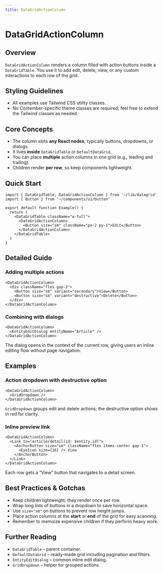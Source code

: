 ```yaml
---
title: DataGridActionColumn
---
```


<!-- Edited by human: false -->
<!-- Examples count: 16 -->
<!-- Source examples: 1 -->
<!-- Playground examples: 5 -->
<!-- External examples: 10 -->
<!-- Import examples: 7 -->

# DataGridActionColumn

## Overview
`DataGridActionColumn` renders a column filled with action buttons inside a `DataGridTable`.
You use it to add edit, delete, view, or any custom interactions to each row of the grid.

## Styling Guidelines
* All examples use Tailwind CSS utility classes.
* No Contember-specific theme classes are required; feel free to extend the Tailwind classes as needed.

## Core Concepts
* The column slots **any React nodes**; typically buttons, dropdowns, or dialogs.
* It lives **inside** `DataGridTable` or `DefaultDataGrid`.
* You can place **multiple** action columns in one grid (e.g., leading and trailing).
* Children render **per row**, so keep components lightweight.

## Quick Start
```tsx
import { DataGridTable, DataGridActionColumn } from '~/lib/datagrid'
import { Button } from '~/components/ui/button'

export default function Example() {
  return (
    <DataGridTable className="w-full">
      <DataGridActionColumn>
        <Button size="sm" className="px-2 py-1">Edit</Button>
      </DataGridActionColumn>
    </DataGridTable>
  )
}
```

## Detailed Guide
### Adding multiple actions
```tsx
<DataGridActionColumn>
  <div className="flex gap-2">
    <Button size="sm" variant="secondary">View</Button>
    <Button size="sm" variant="destructive">Delete</Button>
  </div>
</DataGridActionColumn>
```

### Combining with dialogs
```tsx
<DataGridActionColumn>
  <EntityEditDialog entityName="Article" />
</DataGridActionColumn>
```
The dialog opens in the context of the current row, giving users an inline editing flow without page navigation.

## Examples
### Action dropdown with destructive option
```tsx
<DataGridActionColumn>
  <GridDropdown />
</DataGridActionColumn>
```
`GridDropdown` groups edit and delete actions; the destructive option shows in red for clarity.

### Inline preview link
```tsx
<DataGridActionColumn>
  <Link to="article/detail(id: $entity.id)">
    <AnchorButton size="sm" className="flex items-center gap-1">
      <EyeIcon size={16} /> View
    </AnchorButton>
  </Link>
</DataGridActionColumn>
```
Each row gets a “View” button that navigates to a detail screen.

## Best Practices & Gotchas
* Keep children lightweight; they render once per row.
* Wrap long lists of buttons in a dropdown to save horizontal space.
* Use `size="sm"` on buttons to prevent row height jumps.
* Place action columns at the **start** or **end** of the grid for easy scanning.
* Remember to memoize expensive children if they perform heavy work.

## Further Reading
* `DataGridTable` – parent container.
* `DefaultDataGrid` – ready-made grid including pagination and filters.
* `EntityEditDialog` – common inline edit dialog.
* `GridDropdown` – helper for grouped actions.

<!-- End of Generated Documentation -->
